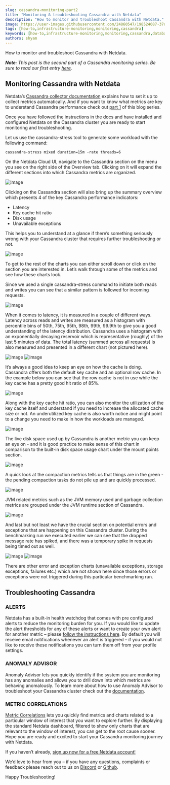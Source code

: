 ```yaml
---
slug: cassandra-monitoring-part2
title: "Monitoring & troubleshooting Cassandra with Netdata"
description: "How to monitor and troubleshoot Cassandra with Netdata."
image: https://user-images.githubusercontent.com/24860547/198524087-37dda416-a9a9-4c55-b379-0f46e990f83f.png
tags: [how-to,infrastructure-monitoring,monitoring,cassandra]
keywords: [how-to,infrastructure-monitoring,monitoring,cassandra,database,nosql]
authors: shyam
---
```


How to monitor and troubleshoot Cassandra with Netdata.

<!--truncate-->

_**Note**: This post is the second part of a Cassandra monitoring series. Be sure to read our first entry [here](https://blog.netdata.cloud/cassandra-monitoring-part1)._

## Monitoring Cassandra with Netdata

Netdata’s [Cassandra collector documentation](https://learn.netdata.cloud/docs/agent/collectors/go.d.plugin/modules/cassandra) explains how to set it up to collect metrics automatically. And if you want to know what metrics are key to understand Cassandra performance check out [part 1](https://blog.netdata.cloud/cassandra-monitoring-part1) of this blog series.

Once you have followed the instructions in the docs and have installed and configured Netdata on the Cassandra cluster you are ready to start monitoring and troubleshooting.

Let us use the cassandra-stress tool to generate some workload with the following command:

```
cassandra-stress mixed duration=15m -rate threads=6
```

On the Netdata Cloud UI, navigate to the Cassandra section on the menu you see on the right side of the Overview tab. Clicking on it will expand the different sections into which Cassandra metrics are organized. 

![image](https://user-images.githubusercontent.com/24860547/198523378-10bb963f-0e88-47a4-9df4-ac3dd813e1ed.png)

Clicking on the Cassandra section will also bring up the summary overview which presents 4 of the key Cassandra performance indicators:
- Latency
- Key cache hit ratio
- Disk usage
- Unavailable exceptions

This helps you to understand at a glance if there’s something seriously wrong with your Cassandra cluster that requires further troubleshooting or not.

![image](https://user-images.githubusercontent.com/24860547/198523476-3b7339a3-f007-4545-8e24-25d1f1534eb4.png)

To get to the rest of the charts you can either scroll down or click on the section you are interested in. Let’s walk through some of the metrics and see how these charts look.

Since we used a single cassandra-stress command to initiate both reads and writes you can see that a similar pattern is followed for incoming requests.

![image](https://user-images.githubusercontent.com/24860547/198523584-7106bc7e-374a-47d0-a3f9-86ee7c203736.png)

When it comes to latency, it is measured in a couple of different ways. Latency across reads and writes are measured as a histogram with percentile bins of 50th, 75th, 95th, 98th, 99th, 99.9th to give you a good understanding of the latency distribution. Cassandra uses a histogram with an exponentially decaying reservoir which is representative (roughly) of the last 5 minutes of data. The total latency (summed across all requests) is also measured and presented in a different chart (not pictured here).

![image](https://user-images.githubusercontent.com/24860547/198523656-9ec12e52-4afe-4bf6-9b01-82c28afe9b9d.png)
![image](https://user-images.githubusercontent.com/24860547/198523696-e7bf9cb3-2181-40fa-b7db-ac2516f884ed.png)

It’s always a good idea to keep an eye on how the cache is doing. Cassandra offers both the default key cache and an optional row cache. In the example below you can see that the row cache is not in use while the key cache has a pretty good hit ratio of 85%.

![image](https://user-images.githubusercontent.com/24860547/198523762-e3af90ec-ce05-4f50-8fed-355f84df0c3c.png)


Along with the key cache hit ratio, you can also monitor the utilization of the key cache itself and understand if you need to increase the allocated cache size or not. An underutilized key cache is also worth notice and might point to a change you need to make in how the workloads are managed.

![image](https://user-images.githubusercontent.com/24860547/198523819-f6910241-9d3c-41fd-a93a-8ebf1feb51ba.png)


The live disk space used up by Cassandra is another metric you can keep an eye on - and it is good practice to make sense of this chart in comparison to the built-in disk space usage chart under the mount points section. 

![image](https://user-images.githubusercontent.com/24860547/198523858-cf8dd0ec-22a7-4414-93da-210211ea1248.png)

A quick look at the compaction metrics tells us that things are in the green - the pending compaction tasks do not pile up and are quickly processed.

![image](https://user-images.githubusercontent.com/24860547/198523956-201e820f-2871-44b2-a672-762ddeaa24c2.png)

JVM related metrics such as the JVM memory used and garbage collection metrics are grouped under the JVM runtime section of Cassandra.

![image](https://user-images.githubusercontent.com/24860547/198524010-4c3abfc9-bbee-4a2b-af1e-3e221c099a46.png)

And last but not least we have the crucial section on potential errors and exceptions that are happening on this Cassandra cluster. During the benchmarking run we executed earlier we can see that the dropped message rate has spiked, and there was a temporary spike in requests being timed out as well. 

![image](https://user-images.githubusercontent.com/24860547/198524056-8923a838-9b8a-4b85-80ec-205af002e2ee.png)
![image](https://user-images.githubusercontent.com/24860547/198524087-37dda416-a9a9-4c55-b379-0f46e990f83f.png)

There are other error and exception charts (unavailable exceptions, storage exceptions, failures etc.) which are not shown here since those errors or exceptions were not triggered during this particular benchmarking run.

## Troubleshooting Cassandra 

### ALERTS
Netdata has a built-in health watchdog that comes with pre configured alerts to reduce the monitoring burden for you. 
If you would like to update the alert thresholds for any of these alerts or want to create your own alert for another metric – please [follow the instructions here](https://learn.netdata.cloud/docs/monitor/configure-alarms).
By default you will receive email notifications whenever an alert is triggered – if you would not like to receive these notifications you can turn them off from your profile settings.

### ANOMALY ADVISOR
Anomaly Advisor lets you quickly identify if the system you are monitoring has any anomalies and allows you to drill down into which metrics are behaving anomalously.
To learn more about how to use Anomaly Advisor to troubleshoot your Cassandra cluster check out the [documentation](https://learn.netdata.cloud/docs/cloud/insights/anomaly-advisor).

### METRIC CORRELATIONS
[Metric Correlations](https://learn.netdata.cloud/docs/cloud/insights/metric-correlations) lets you quickly find metrics and charts related to a particular window of interest that you want to explore further. By displaying the standard Netdata dashboard, filtered to show only charts that are relevant to the window of interest, you can get to the root cause sooner.
Hope you are ready and excited to start your Cassandra monitoring journey with Netdata. 

If you haven’t already, [sign up now for a free Netdata account!](https://app.netdata.cloud/)

We’d love to hear from you – if you have any questions, complaints or feedback please reach out to us on [Discord](https://discord.com/invite/mPZ6WZKKG2) or [Github](https://github.com/netdata/netdata/). 

Happy Troubleshooting!

